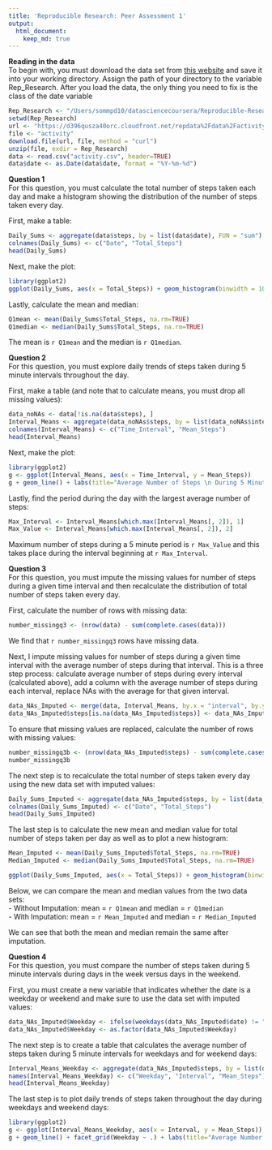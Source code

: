 ```yaml
---
title: 'Reproducible Research: Peer Assessment 1'
output:
  html_document:
    keep_md: true  
---
```


**Reading in the data**  
To begin with, you must download the data set from [this website](https://d396qusza40orc.cloudfront.net/repdata%2Fdata%2Factivity.zip) and save it into your working directory. Assign the path of your directory to the variable Rep_Research. After you load the data, the only thing you need to fix is the class of the date variable

```r
Rep_Research <- "/Users/sommpd10/datasciencecoursera/Reproducible-Research"
setwd(Rep_Research)
url <- "https://d396qusza40orc.cloudfront.net/repdata%2Fdata%2Factivity.zip"
file <- "activity"
download.file(url, file, method = "curl")
unzip(file, exdir = Rep_Research)
data <- read.csv("activity.csv", header=TRUE)
data$date <- as.Date(data$date, format = "%Y-%m-%d")
```

**Question 1**  
For this question, you must calculate the total number of steps taken each day and make a histogram showing the distribution of the number of steps taken every day.

First, make a table:
``` r
Daily_Sums <- aggregate(data$steps, by = list(data$date), FUN = "sum")
colnames(Daily_Sums) <- c("Date", "Total_Steps")
head(Daily_Sums)
```

Next, make the plot:
``` r
library(ggplot2)
ggplot(Daily_Sums, aes(x = Total_Steps)) + geom_histogram(binwidth = 1000, fill="white", color="black") + labs(title="Distribution of Total Steps per Day", x = "Total Steps per Day")
```

Lastly, calculate the mean and median:
```r
Q1mean <- mean(Daily_Sums$Total_Steps, na.rm=TRUE)
Q1median <- median(Daily_Sums$Total_Steps, na.rm=TRUE)
```

The mean is `r Q1mean` and the median is `r Q1median`.

**Question 2**  
For this question, you must explore daily trends of steps taken during 5 minute intervals throughout the day.

First, make a table (and note that to calculate means, you must drop all missing values):
``` r
data_noNAs <- data[!is.na(data$steps), ]
Interval_Means <- aggregate(data_noNAs$steps, by = list(data_noNAs$interval), FUN = "mean")
colnames(Interval_Means) <- c("Time_Interval", "Mean_Steps")
head(Interval_Means)
```

Next, make the plot:
``` r
library(ggplot2)
g <- ggplot(Interval_Means, aes(x = Time_Interval, y = Mean_Steps))
g + geom_line() + labs(title="Average Number of Steps \n During 5 Minute Intervals Throughout the Day", x = "Time Interval", y = "Average Number of Steps")
```

Lastly, find the period during the day with the largest average number of steps:
```r
Max_Interval <- Interval_Means[which.max(Interval_Means[, 2]), 1]
Max_Value <- Interval_Means[which.max(Interval_Means[, 2]), 2]
```

Maximum number of steps during a 5 minute period is `r Max_Value` and this takes place during the interval beginning at `r Max_Interval`.

**Question 3**  
For this question, you must impute the missing values for number of steps during a given time interval and then recalculate the distribution of total number of steps taken every day.

First, calculate the number of rows with missing data:
```r
number_missingq3 <- (nrow(data) - sum(complete.cases(data)))
```
We find that `r number_missingq3` rows have missing data.

Next, I impute missing values for number of steps during a given time interval with the average number of steps during that interval. This is a three step process: calculate average number of steps during every interval (calculated above), add a column with the average number of steps during each interval, replace NAs with the average for that given interval.
```r
data_NAs_Imputed <- merge(data, Interval_Means, by.x = "interval", by.y = "Time_Interval", all.x = TRUE)
data_NAs_Imputed$steps[is.na(data_NAs_Imputed$steps)] <- data_NAs_Imputed$Mean_Steps[is.na(data_NAs_Imputed$steps)]
```
To ensure that missing values are replaced, calculate the number of rows with missing values:
```r
number_missingq3b <- (nrow(data_NAs_Imputed$steps) - sum(complete.cases(data_NAs_Imputed$steps)))
number_missingq3b
```

The next step is to recalculate the total number of steps taken every day using the new data set with imputed values:
```r
Daily_Sums_Imputed <- aggregate(data_NAs_Imputed$steps, by = list(data_NAs_Imputed$date), FUN = "sum")
colnames(Daily_Sums_Imputed) <- c("Date", "Total_Steps")
head(Daily_Sums_Imputed)
```

The last step is to calculate the new mean and median value for total number of steps taken per day as well as to plot a new histogram:
```r
Mean_Imputed <- mean(Daily_Sums_Imputed$Total_Steps, na.rm=TRUE)
Median_Imputed <- median(Daily_Sums_Imputed$Total_Steps, na.rm=TRUE)

ggplot(Daily_Sums_Imputed, aes(x = Total_Steps)) + geom_histogram(binwidth = 1000, fill="white", color="black") + labs(title="Distribution of Total Steps per Day \n Using Date Set with Imputed Values", x = "Total Steps per Day")
```

Below, we can compare the mean and median values from the two data sets:   
- Without Imputation: mean = `r Q1mean` and median = `r Q1median`  
- With Imputation: mean = `r Mean_Imputed` and median = `r Median_Imputed`

We can see that both the mean and median remain the same after imputation.

**Question 4**  
For this question, you must compare the number of steps taken during 5 minute intervals during days in the week versus days in the weekend.

First, you must create a new variable that indicates whether the date is a weekday or weekend and make sure to use the data set with imputed values:
```r
data_NAs_Imputed$Weekday <- ifelse(weekdays(data_NAs_Imputed$date) != "Saturday" & weekdays(data_NAs_Imputed$date) != "Sunday", "Weekday", "Weekend")
data_NAs_Imputed$Weekday <- as.factor(data_NAs_Imputed$Weekday)
```

The next step is to create a table that calculates the average number of steps taken during 5 minute intervals for weekdays and for weekend days:
```r
Interval_Means_Weekday <- aggregate(data_NAs_Imputed$steps, by = list(data_NAs_Imputed$Weekday, data_NAs_Imputed$interval), FUN="mean")
names(Interval_Means_Weekday) <- c("Weekday", "Interval", "Mean_Steps")
head(Interval_Means_Weekday)
```

The last step is to plot daily trends of steps taken throughout the day during weekdays and weekend days:
```r
library(ggplot2)
g <- ggplot(Interval_Means_Weekday, aes(x = Interval, y = Mean_Steps))
g + geom_line() + facet_grid(Weekday ~ .) + labs(title="Average Number of Steps \n During 5 Minute Intervals Throughout the Day", x = "Time Interval", y = "Average Number of Steps")
```